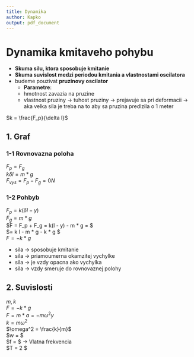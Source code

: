 ```yaml
---
title: Dynamika
author: Kapko
output: pdf_document
---
```


# Dynamika kmitaveho pohybu
- **Skuma silu, ktora sposobuje kmitanie**
- **Skuma suvislost medzi periodou kmitania a vlastnostami oscilatora**
- budeme pouzivat **pruzinovy oscilator**
    - **Parametre**:
	- hmotnost zavazia na pruzine
	- vlastnost pruziny -> tuhost pruziny -> prejavuje sa pri deformacii -> aka velka sila je treba na to aby sa pruzina predlzila o 1 meter

$k = \frac{F_p}{\delta l}$ \

## 1. Graf

### 1-1 Rovnovazna poloha
$F_p = F_g$ \
$k \delta l = m * g$ \
$F_{vys} = F_p - F_g = 0 N$ \

###  1-2 Pohbyb
$F_p = k (\delta l - y)$ \
$F_g = m * g$ \
$F = F_p + F_g = k(\delta l - y) - m * g = $ \
$= k \delta l - m * g - k * g $ \
$F = - k * g$ \

- sila -> sposobuje kmitanie
- sila -> priamoumerna okamzitej vychylke
- sila -> je vzdy opacna ako vychylka
- sila -> vzdy smeruje do rovnovaznej polohy

## 2. Suvislosti
$m, k$ \
$F = - k * g$ \
$F = m * a = - m \omega^2 y$ \
$k = m \omega^2$ \
$\omega^2 = \frac{k}{m}$ \
$w = \sqrt{\frac{k}{m}} $ \
$f = \frac{1}{2 \pi} \sqrt{\frac{k}{m}} $ -> Vlatna frekvencia \
$T = 2 \pi \sqrt{\frac{m}{k}} $ \
